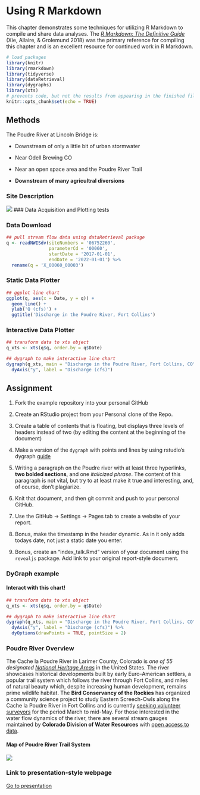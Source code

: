 # Using R Markdown {#intro}

This chapter demonstrates some techniques for utilizing R Markdown to compile and share data analyses.
The *[R Markdown: The Definitive Guide](https://bookdown.org/yihui/rmarkdown/)* (Xie, Allaire, & Grolemund 2018) was the primary reference for compiling this chapter and is an excellent resource for continued work in R Markdown.

```r
# load packages
library(knitr)
library(rmarkdown)
library(tidyverse)
library(dataRetrieval)
library(dygraphs)
library(xts)
# prevents code, but not the results from appearing in the finished file. This is a useful way to embed figures.
knitr::opts_chunk$set(echo = TRUE)
```

## Methods

The Poudre River at Lincoln Bridge is:

  - Downstream of only a little bit of urban stormwater

  - Near Odell Brewing CO
  
  - Near an open space area and the Poudre River Trail
  
  - **Downstream of many agricultral diversions**

### Site Description

![](https://waterdata.usgs.gov/nwisweb/local/state/co/text/pics/06752260big.jpg)
### Data Acquisition and Plotting tests

### Data Download

```r

## pull stream flow data using dataRetrieval package
q <- readNWISdv(siteNumbers = '06752260',
                parameterCd = '00060',
                startDate = '2017-01-01',
                endDate = '2022-01-01') %>%
  rename(q = 'X_00060_00003')

```

### Static Data Plotter

```r
## ggplot line chart
ggplot(q, aes(x = Date, y = q)) + 
  geom_line() + 
  ylab('Q (cfs)') + 
  ggtitle('Discharge in the Poudre River, Fort Collins')
```

### Interactive Data Plotter

```r
## transform data to xts object
q_xts <- xts(q$q, order.by = q$Date)

## dygraph to make interactive line chart
dygraph(q_xts, main = "Discharge in the Poudre River, Fort Collins, CO") %>%
  dyAxis("y", label = "Discharge (cfs)")

```

## Assignment

1) Fork the example repository into your personal GitHub

2) Create an RStudio project from your Personal clone of the Repo. 

3) Create a table of contents that is floating, but displays three levels of
headers instead of two (by editing the content at the beginning of the document)

4) Make a version of the `dygraph` with points and lines by using rstudio's
dygraph [guide](https://rstudio.github.io/dygraphs/)

5) Writing a paragraph on the Poudre river with at least three hyperlinks,
**two bolded sections**, and one *italicized phrase*. The content of this paragraph
is not vital, but try to at least make it true and interesting, and, of course,
don't plagiarize.

6) Knit that document, and then git commit and push to your personal GitHub.

7) Use the GitHub -> Settings -> Pages tab to create a website of your report.

8) Bonus, make the timestamp in the header dynamic. As in it only adds
todays date, not just a static date you enter. 

9) Bonus, create an "index_talk.Rmd" version of your document using the
`revealjs` package. Add link to your original report-style document. 

### DyGraph example

#### Interact with this chart!

```r
## transform data to xts object
q_xts <- xts(q$q, order.by = q$Date)

## dygraph to make interactive line chart
dygraph(q_xts, main = "Discharge in the Poudre River, Fort Collins, CO") %>%
  dyAxis("y", label = "Discharge (cfs)") %>%
  dyOptions(drawPoints = TRUE, pointSize = 2)

```

### Poudre River Overview

  The Cache la Poudre River in Larimer County, Colorado is *one of 55 designated [National Heritage Areas](https://www.nps.gov/places/cache-la-poudre-river-national-heritage-area.htm)* in the United States. The river showcases historical developments built by early Euro-American settlers, a popular trail system which follows the river through Fort Collins, and miles of natural beauty which, despite increasing human development, remains prime wildlife habitat. The **Bird Conservancy of the Rockies** has organized a community science project to study Eastern Screech-Owls along the Cache la Poudre River in Fort Collins and is currently [seeking volunteer surveyors](https://www.birdconservancy.org/get-involved/volunteer/citizen-science/) for the period March to mid-May. For those interested in the water flow dynamics of the river, there are several stream gauges maintained by **Colorado Division of Water Resources** with [open access to data](https://dwr.state.co.us/Tools/Stations?Stations=All&submitButton=Submit&SelectedGeoValue=waterDivisionDiv&SelectedWaterDivisionId=1&SelectedStationType=Stream%20Gage&SelectedAdditionalValue=waterSourceDiv&WaterSourceDropdownSearch.WaterSourceName=00205018&WaterSourceDropdownSearch.DbSetNum=37).
  
#### Map of Poudre River Trail System

![](https://poudreheritage.org/wp-content/uploads/poudremapgeneral-1.jpg)

### Link to presentation-style webpage
  
  [Go to presentation](https://georgewoolsey.github.io/1_rmarkdown_examples/index_talk#/)
